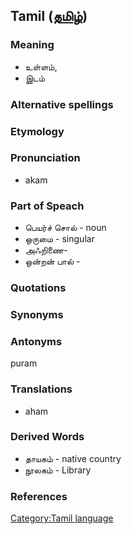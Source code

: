 {{rfc}}
==Tamil ([[தமிழ்]]) ==
===Meaning===
* உள்ளம், 
* இடம்
===Alternative spellings===
===Etymology===
===Pronunciation===
* akam

===Part of Speach===
* பெயர்ச் சொல் - noun
* ஒருமை - singular
* அஃறிணை- 
* ஒன்றன் பால் -  
===Quotations===
===Synonyms===
===Antonyms===
puram

===Translations===
* aham
===Derived Words===
* தாயகம் - native country
* நூலகம் - Library

===References===
[[Category:Tamil language]]